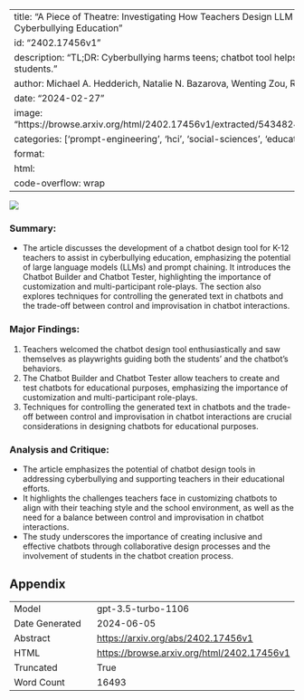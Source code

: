 
---
title: "A Piece of Theatre: Investigating How Teachers Design LLM Chatbots to Assist Adolescent Cyberbullying Education"
id: "2402.17456v1"
description: "TL;DR: Cyberbullying harms teens; chatbot tool helps teachers educate and support students."
author: Michael A. Hedderich, Natalie N. Bazarova, Wenting Zou, Ryun Shim, Xinda Ma, Qian Yang
date: "2024-02-27"
image: "https://browse.arxiv.org/html/2402.17456v1/extracted/5434824/fig/dialoguetree_cyberbullying2.png"
categories: ['prompt-engineering', 'hci', 'social-sciences', 'education']
format:
  html:
    code-overflow: wrap
---

![](https://browse.arxiv.org/html/2402.17456v1/extracted/5434824/fig/dialoguetree_cyberbullying2.png)

### Summary:
- The article discusses the development of a chatbot design tool for K-12 teachers to assist in cyberbullying education, emphasizing the potential of large language models (LLMs) and prompt chaining. It introduces the Chatbot Builder and Chatbot Tester, highlighting the importance of customization and multi-participant role-plays. The section also explores techniques for controlling the generated text in chatbots and the trade-off between control and improvisation in chatbot interactions.

### Major Findings:
1. Teachers welcomed the chatbot design tool enthusiastically and saw themselves as playwrights guiding both the students' and the chatbot's behaviors.
2. The Chatbot Builder and Chatbot Tester allow teachers to create and test chatbots for educational purposes, emphasizing the importance of customization and multi-participant role-plays.
3. Techniques for controlling the generated text in chatbots and the trade-off between control and improvisation in chatbot interactions are crucial considerations in designing chatbots for educational purposes.

### Analysis and Critique:
- The article emphasizes the potential of chatbot design tools in addressing cyberbullying and supporting teachers in their educational efforts.
- It highlights the challenges teachers face in customizing chatbots to align with their teaching style and the school environment, as well as the need for a balance between control and improvisation in chatbot interactions.
- The study underscores the importance of creating inclusive and effective chatbots through collaborative design processes and the involvement of students in the chatbot creation process.

## Appendix

|          |          |
|----------|----------|
| Model     | gpt-3.5-turbo-1106       |
| Date Generated     | 2024-06-05       |
| Abstract | [https://arxiv.org/abs/2402.17456v1](https://arxiv.org/abs/2402.17456v1)        |
| HTML     | [https://browse.arxiv.org/html/2402.17456v1](https://browse.arxiv.org/html/2402.17456v1)       |
| Truncated       | True       |
| Word Count       | 16493       |